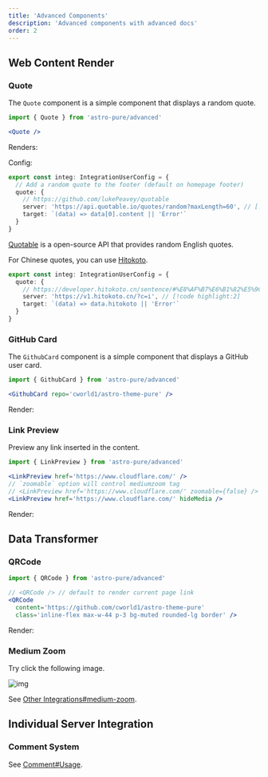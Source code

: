 ---
title: 'Advanced Components'
description: 'Advanced components with advanced docs'
order: 2
---

## Web Content Render

### Quote

The `Quote` component is a simple component that displays a random quote.

```jsx
import { Quote } from 'astro-pure/advanced'

<Quote />
```

Renders:


<Quote />

Config:

```ts title="src/site.config.ts"
export const integ: IntegrationUserConfig = {
  // Add a random quote to the footer (default on homepage footer)
  quote: {
    // https://github.com/lukePeavey/quotable
    server: 'https://api.quotable.io/quotes/random?maxLength=60', // [!code highlight:2]
    target: `(data) => data[0].content || 'Error'`
  }
}
```

[Quotable](https://github.com/lukePeavey/quotable) is a open-source API that provides random English quotes.

For Chinese quotes, you can use [Hitokoto](https://developer.hitokoto.cn/sentence/).

```ts title="src/site.config.ts"
export const integ: IntegrationUserConfig = {
  quote: {
    // https://developer.hitokoto.cn/sentence/#%E8%AF%B7%E6%B1%82%E5%9C%B0%E5%9D%80
    server: 'https://v1.hitokoto.cn/?c=i', // [!code highlight:2]
    target: `(data) => data.hitokoto || 'Error'`
  }
}
```

### GitHub Card

The `GithubCard` component is a simple component that displays a GitHub user card.

```jsx
import { GithubCard } from 'astro-pure/advanced'

<GithubCard repo='cworld1/astro-theme-pure' />
```

Render:


<GithubCard repo='cworld1/astro-theme-pure' />

### Link Preview

Preview any link inserted in the content.

```jsx
import { LinkPreview } from 'astro-pure/advanced'

<LinkPreview href='https://www.cloudflare.com/' />
// `zoomable` option will control mediumzoom tag
// <LinkPreview href='https://www.cloudflare.com/' zoomable={false} />
<LinkPreview href='https://www.cloudflare.com/' hideMedia />
```

Render:


<LinkPreview href='https://www.cloudflare.com/' />
<LinkPreview href='https://www.cloudflare.com/' hideMedia />

## Data Transformer

### QRCode

```jsx
import { QRCode } from 'astro-pure/advanced'

// <QRCode /> // default to render current page link
<QRCode
  content='https://github.com/cworld1/astro-theme-pure'
  class='inline-flex max-w-44 p-3 bg-muted rounded-lg border' />
```

Render:


<QRCode
  content='https://github.com/cworld1/astro-theme-pure'
  class='inline-flex max-w-44 p-3 bg-muted rounded-lg border' />

### Medium Zoom

Try click the following image.

![img](https://github.com/user-attachments/assets/6c42b061-df7e-4696-a29b-bff07fe17d88)

See [Other Integrations#medium-zoom](/docs/integrations/others#medium-zoom).

## Individual Server Integration

### Comment System

See [Comment#Usage](/docs/integrations/comment#usage).
